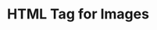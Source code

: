 ---
id: "web_easy_mc_007"
questionType: "MULTIPLE_CHOICE"
title: "HTML Tag for Images"
description: "Which HTML tag is used to display an image?"
difficulty: "EASY"
category: "Web Development"
options:
  - "<image>"
  - "<img>"
  - "<src>"
  - "<pic>"
correctAnswer: 1
---